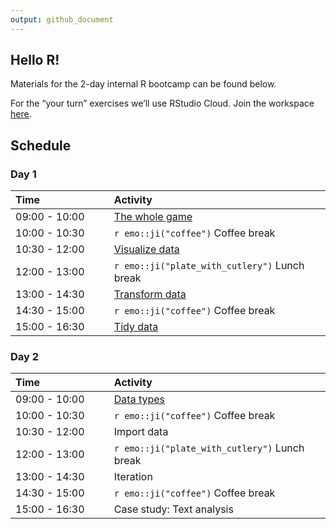 ```yaml
---
output: github_document
---
```


## Hello R!

Materials for the 2-day internal R bootcamp can be found below.

For the "your turn" exercises we'll use RStudio Cloud. Join the workspace 
[here](https://rstd.io/bootcamper-cloud).

## Schedule

### Day 1

| Time          | Activity                     |
| :------------ | :--------------------------- |
| 09:00 - 10:00 | [The whole game](https://rstudio-education.github.io/bootcamper/slides/01-whole-game/01-whole-game.html)   |
| 10:00 - 10:30 | `r emo::ji("coffee")` Coffee break |
| 10:30 - 12:00 | [Visualize data](https://rstudio-education.github.io/bootcamper/slides/02-visualize-data/02-visualize-data.html)  |
| 12:00 - 13:00 | `r emo::ji("plate_with_cutlery")` Lunch break |
| 13:00 - 14:30 | [Transform data](https://rstudio-education.github.io/bootcamper/slides/03-transform-data/03-transform-data.html)  |
| 14:30 - 15:00 | `r emo::ji("coffee")` Coffee break |
| 15:00 - 16:30 | [Tidy data](https://rstudio-education.github.io/bootcamper/slides/04-tidy-data/04-tidy-data.html)       |

### Day 2

| Time          | Activity                     |
| :------------ | :--------------------------- |
| 09:00 - 10:00 | [Data types](https://rstudio-education.github.io/bootcamper/slides/05-data-types/05-data-types.html)                   |
| 10:00 - 10:30 | `r emo::ji("coffee")` Coffee break |
| 10:30 - 12:00 | Import data                  |
| 12:00 - 13:00 | `r emo::ji("plate_with_cutlery")` Lunch break |
| 13:00 - 14:30 | Iteration                    |
| 14:30 - 15:00 | `r emo::ji("coffee")` Coffee break |
| 15:00 - 16:30 | Case study: Text analysis    |
